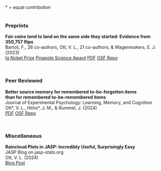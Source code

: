  
\* = equal contribution
<br>
<br>

### Preprints

**Fair coins tend to land on the same side they started: Evidence from 350,757 flips**  
Bartoš, F., 26 co-authors, Ott, V. L., 21 co-authors, & Wagenmakers, E. J. (2023)  
[Ig Nobel Prize](https://improbable.com/ig/winners/#ig2024){.badge .bg-warning target="_blank"}
[Pinapple Science Award](https://www.bayesianspectacles.org/coin-tossing-paper-wins-chinese-ignobel-pineapple-award/){.badge .bg-warning target="_blank"}
[PDF](https://arxiv.org/pdf/2310.04153){.badge .bg-info target="_blank"}
[OSF Repo](https://osf.io/pxu6r/){.badge .bg-info target="_blank"}

<br>

### Peer Reviewed

**Better source memory for remembered to-be-forgotten items  
than for remembered to-be-remembered items**  
Journal of Experimental Psychology: Learning, Memory, and Cognition  
Ott\*, V. L., Höhs\*, J. M., & Rummel, J. (2024)  
[PDF](https://osf.io/v7wp2){.badge .bg-info target="_blank"}
[OSF Repo](https://osf.io/mg8ed/){.badge .bg-info target="_blank"}

<br>

### Miscellaneous

**Raincloud Plots in JASP: Incredibly Useful, Surprisingly Easy**  
JASP Blog on jasp-stats.org  
Ott, V. L. (2024)  
[Blog Post](https://jasp-stats.org/2024/07/26/raincloud-plots-in-jasp-incredibly-useful-surprisingly-easy/){.badge .bg-info target="_blank"}